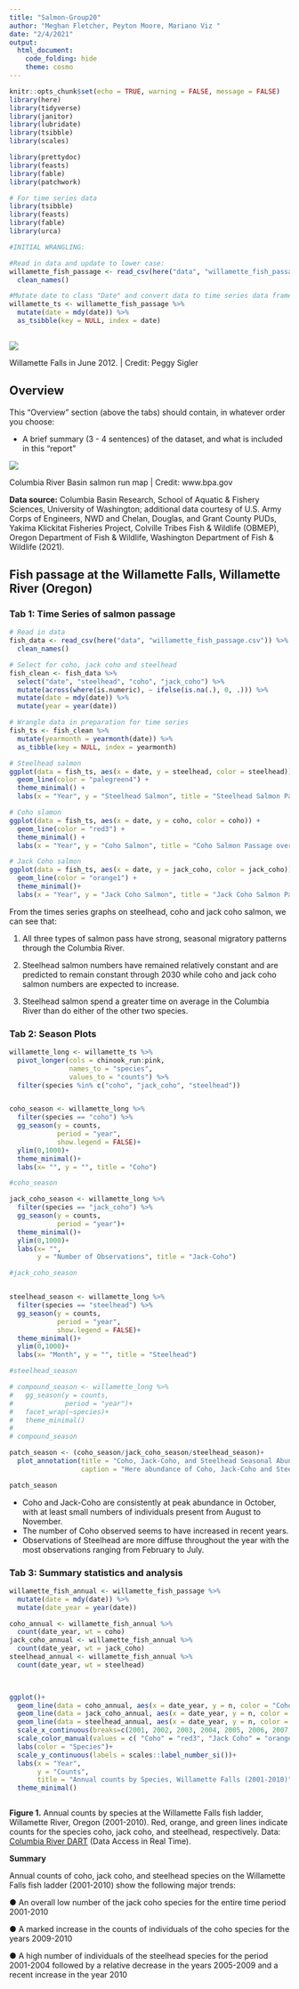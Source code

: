 ```yaml
---
title: "Salmon-Group20"
author: "Meghan Fletcher, Peyton Moore, Mariano Viz "
date: "2/4/2021"
output: 
  html_document:
    code_folding: hide
    theme: cosmo
---
```



```r
knitr::opts_chunk$set(echo = TRUE, warning = FALSE, message = FALSE)
library(here)
library(tidyverse)
library(janitor)
library(lubridate)
library(tsibble)
library(scales)

library(prettydoc)
library(feasts)
library(fable)
library(patchwork)

# For time series data
library(tsibble)
library(feasts)
library(fable)
library(urca)

```


```r
#INITIAL WRANGLING:

#Read in data and update to lower case:
willamette_fish_passage <- read_csv(here("data", "willamette_fish_passage.csv"))%>% 
  clean_names()

#Mutate date to class "Date" and convert data to time series data frame (tsibble):
willamette_ts <- willamette_fish_passage %>% 
  mutate(date = mdy(date)) %>%
  as_tsibble(key = NULL, index = date)
  


```

![](https://higherlogicdownload.s3.amazonaws.com/SAVINGPLACES/UploadedImages/23769d2e-1cf3-4995-b107-58280aeb6b76/Willamette_Falls_Locks/2012_6_20_Willamette_Falls_looking_east___Photo_by_Peggy_Sigler_.jpg)

Willamette Falls in June 2012. | Credit: Peggy Sigler




## Overview
This “Overview” section (above the tabs) should contain, in whatever order you choose:

- A brief summary (3 - 4 sentences) of the dataset, and what is included in this “report”

![](https://www.bpa.gov/efw/image/map-where-we-work.jpg)

Columbia River Basin salmon run map | Credit: www.bpa.gov


**Data source:** Columbia Basin Research, School of Aquatic & Fishery Sciences, University of Washington; additional data courtesy of U.S. Army Corps of Engineers, NWD and Chelan, Douglas, and Grant County PUDs, Yakima Klickitat Fisheries Project, Colville Tribes Fish & Wildlife (OBMEP), Oregon Department of Fish & Wildlife, Washington Department of Fish & Wildlife (2021).



## Fish passage at the Willamette Falls, Willamette River (Oregon) {.tabset}


### Tab 1: Time Series of salmon passage

```r
# Read in data
fish_data <- read_csv(here("data", "willamette_fish_passage.csv")) %>% 
  clean_names()

# Select for coho, jack coho and steelhead
fish_clean <- fish_data %>% 
  select("date", "steelhead", "coho", "jack_coho") %>% 
  mutate(across(where(is.numeric), ~ ifelse(is.na(.), 0, .))) %>% 
  mutate(date = mdy(date)) %>% 
  mutate(year = year(date))
```

```r
# Wrangle data in preparation for time series
fish_ts <- fish_clean %>% 
  mutate(yearmonth = yearmonth(date)) %>% 
  as_tibble(key = NULL, index = yearmonth) 
```

```r
# Steelhead salmon
ggplot(data = fish_ts, aes(x = date, y = steelhead, color = steelhead)) +
  geom_line(color = "palegreen4") +
  theme_minimal() +
  labs(x = "Year", y = "Steelhead Salmon", title = "Steelhead Salmon Passage over Time")
```

```r
# Coho slamon
ggplot(data = fish_ts, aes(x = date, y = coho, color = coho)) +
  geom_line(color = "red3") +
  theme_minimal() +
  labs(x = "Year", y = "Coho Salmon", title = "Coho Salmon Passage over Time")
```

```r
# Jack Coho salmon
ggplot(data = fish_ts, aes(x = date, y = jack_coho, color = jack_coho)) +
  geom_line(color = "orange1") +
  theme_minimal()+
  labs(x = "Year", y = "Jack Coho Salmon", title = "Jack Coho Salmon Passage over Time")
```
From the times series graphs on steelhead, coho and jack coho salmon, we can see that:

1. All three types of salmon pass have strong, seasonal migratory patterns through the Columbia River.

2. Steelhead salmon numbers have remained relatively constant and are predicted to remain constant through 2030 while coho and jack coho salmon numbers are expected to increase.

3. Steelhead salmon spend a greater time on average in the Columbia River than do either of the other two species. 

### Tab 2: Season Plots 


```r
willamette_long <- willamette_ts %>% 
  pivot_longer(cols = chinook_run:pink, 
               names_to = "species", 
               values_to = "counts") %>% 
  filter(species %in% c("coho", "jack_coho", "steelhead"))


coho_season <- willamette_long %>% 
  filter(species == "coho") %>% 
  gg_season(y = counts, 
            period = "year", 
            show.legend = FALSE)+
  ylim(0,1000)+
  theme_minimal()+
  labs(x= "", y = "", title = "Coho")

#coho_season

jack_coho_season <- willamette_long %>% 
  filter(species == "jack_coho") %>% 
  gg_season(y = counts, 
            period = "year")+
  theme_minimal()+
  ylim(0,1000)+
  labs(x= "", 
       y = "Number of Observations", title = "Jack-Coho")

#jack_coho_season


steelhead_season <- willamette_long %>% 
  filter(species == "steelhead") %>% 
  gg_season(y = counts, 
            period = "year", 
            show.legend = FALSE)+
  theme_minimal()+
  ylim(0,1000)+
  labs(x= "Month", y = "", title = "Steelhead") 

#steelhead_season

# compound_season <- willamette_long %>% 
#   gg_season(y = counts, 
#             period = "year")+
#   facet_wrap(~species)+
#   theme_minimal()
# 
# compound_season

patch_season <- (coho_season/jack_coho_season/steelhead_season)+
  plot_annotation(title = "Coho, Jack-Coho, and Steelhead Seasonal Abundance in Willamette Falls \nfrom 2001-2010", 
                  caption = "Here abundance of Coho, Jack-Coho and Steelhead seasonally observed in at Willamette Falls fish ladder \nWillamette, Oregon is displayed. These observations range from 2001-2010.Year is indicated by color.")

patch_season
```


- Coho and Jack-Coho are consistently at peak abundance in October, with at least small numbers of individuals present from August to November. 
- The number of Coho observed seems to have increased in recent years. 
- Observations of Steelhead are more diffuse throughout the year with the most observations ranging from February to July.


### Tab 3: Summary statistics and analysis

```r
willamette_fish_annual <- willamette_fish_passage %>%
  mutate(date = mdy(date)) %>%
  mutate(date_year = year(date)) 

coho_annual <- willamette_fish_annual %>%
  count(date_year, wt = coho)
jack_coho_annual <- willamette_fish_annual %>%
  count(date_year, wt = jack_coho)
steelhead_annual <- willamette_fish_annual %>%
  count(date_year, wt = steelhead)

 

ggplot()+ 
  geom_line(data = coho_annual, aes(x = date_year, y = n, color = "Coho"), size = 0.7) +
  geom_line(data = jack_coho_annual, aes(x = date_year, y = n, color = "Jack Coho"), size = 0.7) +
  geom_line(data = steelhead_annual, aes(x = date_year, y = n, color = "Steelhead"), size = 0.7) +
  scale_x_continuous(breaks=c(2001, 2002, 2003, 2004, 2005, 2006, 2007, 2008, 2009, 2010), limits = c(2001,2010)) + 
  scale_color_manual(values = c( "Coho" = "red3", "Jack Coho" = "orange1", "Steelhead" = "palegreen4"))+
  labs(color = "Species")+
  scale_y_continuous(labels = scales::label_number_si())+
  labs(x = "Year",
       y = "Counts",
       title = "Annual counts by Species, Willamette Falls (2001-2010)") +
  theme_minimal()



```

**Figure 1.** Annual counts by species at the Willamette Falls fish ladder, Willamette
River, Oregon (2001-2010). Red, orange, and green lines indicate counts for the species coho, jack coho, and steelhead, respectively. Data: [Columbia River DART](http://www.cbr.washington.edu/dart/query/adult_graph_text) (Data Access in Real Time).




**Summary**

Annual counts of coho, jack coho, and steelhead species on the Willamette Falls fish ladder (2001-2010) show the following major trends:  

● An overall low number of the jack coho species for the entire time period 2001-2010 

● A marked increase in the counts of individuals of the coho species for the years 2009-2010

● A high number of individuals of the steelhead species for the period 2001-2004 followed by a relative decrease in the years 2005-2009 and a recent increase in the year 2010



